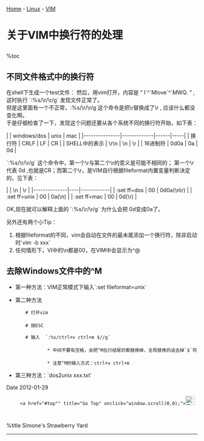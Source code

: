 [[../../index|Home]] - [[../index|Linux]] - [[index|VIM]]
<h1 class="justcenter">关于VIM中换行符的处理</h1>
%toc
==不同文件格式中的换行符==
在shell下生成一个test文件：  
{{{class="brush:bash"
$ echo -e "i\rlove\rWQ." > test
}}}
然后，用vim打开，内容是 “ I`^`Mlove`^`MWQ. ” , 这时执行 `:%s/\r/\r/g` 发现文件正常了。</br>
但是这里面有一个不正常，:%s/\r/\r/g 这个命令是把\r替换成了\r , 应该什么都没变化啊。</br>
于是仔细检查了一下，发现这个问题还要从各个系统不同的换行符开始，如下表：</br>

|               | windows/dos | unix | mac |
|---------------|-------------|------|-----|
| 换行符        | CRLF        | LF   | CR  |
| SHELL中的表示 | \r\n        | \n   | \r  |
| 16进制符      | 0d0a        | 0a   | 0d  |

`:%s/\r/\r/g` 这个命令中，第一个\r与第二个\r的意义是可能不相同的；
第一个\r代表 0d ,也就是CR；而第二个\r，是VIM自行根据fileformat内置变量判断决定的，见下表：

|              | \n | \r         |
|--------------|----|------------|
| :set ff=dos  | 00 | 0d0a(\n\r) |
| :set ff=unix | 00 | 0a(\n)     |
| :set ff=mac  | 00 | 0d(\r)     |

OK,现在就可以解释上面的 `:%s/\r/\r/g` 为什么会把 0d变成0a了。

另外还有两个小Tip：
# 根据fileformat的不同，vim会自动在文件的最未尾添加一个换行符，除非启动时`vim -b xxx` </br>
# 任何情形下，VI中的\n都是00，在VIM中会显示为^@


==去除Windows文件中的^M==
* 第一种方法：VIM正常模式下输入`:set fileformat=unix`

* 第二种方法
        # 打开vim</br>
        # 按ESC</br>   
        # 输入  `:%s/ctrl+v ctrl+m $//g`  </br>
                * 中间不要有空格，会把^M在行结尾的都替换掉，全局替换的话去掉`$`符</br>
                * 注意^M的输入方式：ctrl+v ctrl+m</br>

* 第三种方法：`dos2unix xxx.txt`

<red>Date</red>  2012-01-29
    <div id="goTop" style="display: block">
      <a href="#top"" title="Go Top" onclick="window.scroll(0,0);"><img src="http://nksimone.github.io/public/images/gotoTop.png" height="24" width="24" border="0" alt="Go Top"/>
      </a>
    </div>

%title Simone's Strawberry Yard
----
